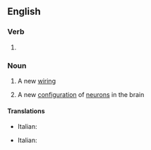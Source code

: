 ==English==

===Verb===
{{head|en|verb form}}

# {{present participle of|en|rewire|nocat=1}}

===Noun===
{{en-noun}}

# A new [[wiring]]
# {{lb|en|informal}} A new [[configuration]] of [[neuron]]s in the brain

====Translations====
{{trans-top|a new wiring}}
* Italian: {{t|it|ricablaggio|m}}
{{trans-mid}}
{{trans-bottom}}

{{trans-top|a new configuration of neurons in the brain}}
* Italian: {{t|it|ricablaggio|m}}
{{trans-mid}}
{{trans-bottom}}